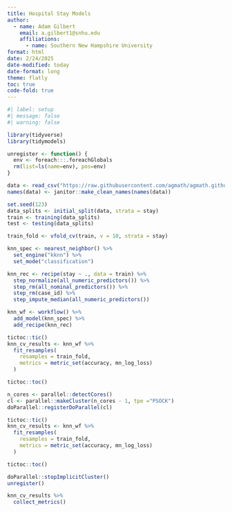 ```yaml
---
title: Hospital Stay Models
author: 
  - name: Adam Gilbert
    email: a.gilbert1@snhu.edu
    affiliations: 
      - name: Southern New Hampshire University
format: html
date: 2/24/2025
date-modified: today
date-format: long
theme: flatly
toc: true
code-fold: true
---
```


```r
#| label: setup
#| message: false
#| warning: false

library(tidyverse)
library(tidymodels)

unregister <- function() {
  env <- foreach:::.foreachGlobals
  rm(list=ls(name=env), pos=env)
}

data <- read_csv("https://raw.githubusercontent.com/agmath/agmath.github.io/master/data/classification/hospital_stays_small.csv")
names(data) <- janitor::make_clean_names(names(data))

set.seed(123)
data_splits <- initial_split(data, strata = stay)
train <- training(data_splits)
test <- testing(data_splits)

train_fold <- vfold_cv(train, v = 10, strata = stay)
```

```r
knn_spec <- nearest_neighbor() %>%
  set_engine("kknn") %>%
  set_mode("classification")

knn_rec <- recipe(stay ~ ., data = train) %>%
  step_normalize(all_numeric_predictors()) %>%
  step_rm(all_nominal_predictors()) %>%
  step_rm(case_id) %>%
  step_impute_median(all_numeric_predictors())

knn_wf <- workflow() %>%
  add_model(knn_spec) %>%
  add_recipe(knn_rec)
```

```r
tictoc::tic()
knn_cv_results <- knn_wf %>%
  fit_resamples(
    resamples = train_fold,
    metrics = metric_set(accuracy, mn_log_loss)
  )

tictoc::toc()
```

```r
n_cores <- parallel::detectCores()
cl <- parallel::makeCluster(n_cores - 1, tpe ="PSOCK")
doParallel::registerDoParallel(cl)

tictoc::tic()
knn_cv_results <- knn_wf %>%
  fit_resamples(
    resamples = train_fold,
    metrics = metric_set(accuracy, mn_log_loss)
  )

tictoc::toc()

doParallel::stopImplicitCluster()
unregister()

knn_cv_results %>%
  collect_metrics()
```

